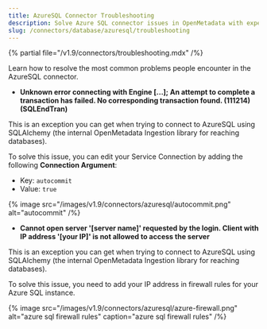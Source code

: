 ```yaml
---
title: AzureSQL Connector Troubleshooting
description: Solve Azure SQL connector issues in OpenMetadata with expert troubleshooting guides. Fix common connection problems, authentication errors, and data ing...
slug: /connectors/database/azuresql/troubleshooting
---
```


{% partial file="/v1.9/connectors/troubleshooting.mdx" /%}

Learn how to resolve the most common problems people encounter in the AzureSQL connector.

* **Unknown error connecting with Engine [...]; An attempt to complete a transaction has failed. No corresponding transaction found. (111214) (SQLEndTran)**

This is an exception you can get when trying to connect to AzureSQL using SQLAlchemy (the internal OpenMetadata Ingestion
library for reaching databases).

To solve this issue, you can edit your Service Connection by adding the following **Connection Argument**:
- Key: `autocommit`
- Value: `true`

{% image
src="/images/v1.9/connectors/azuresql/autocommit.png"
alt="autocommit" /%}


 
* **Cannot open server '[server name]' requested by the login. Client with IP address '[your IP]' is not allowed to access the server**

This is an exception you can get when trying to connect to AzureSQL using SQLAlchemy (the internal OpenMetadata Ingestion library for reaching databases).


To solve this issue, you need to add your IP address in firewall rules for your Azure SQL instance.

{% image
src="/images/v1.9/connectors/azuresql/azure-firewall.png"
alt="azure sql firewall rules"
caption="azure sql firewall rules" /%}

